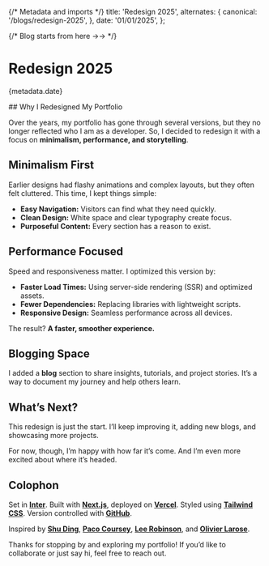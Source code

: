 {/* Metadata and imports */}
title: 'Redesign 2025',
alternates: {
canonical: '/blogs/redesign-2025',
},
date: '01/01/2025',
};

<BackButton />

{/* Blog starts from here ->-> */}

# Redesign 2025

<p className="text-neutral-400 mb-8 mt-2">
  {metadata.date}
</p>
## Why I Redesigned My Portfolio

Over the years, my portfolio has gone through several versions, but they no longer reflected who I am as a developer. So, I decided to redesign it with a focus on **minimalism, performance, and storytelling**.

## Minimalism First

Earlier designs had flashy animations and complex layouts, but they often felt cluttered. This time, I kept things simple:

- **Easy Navigation:** Visitors can find what they need quickly.
- **Clean Design:** White space and clear typography create focus.
- **Purposeful Content:** Every section has a reason to exist.

## Performance Focused

Speed and responsiveness matter. I optimized this version by:

- **Faster Load Times:** Using server-side rendering (SSR) and optimized assets.
- **Fewer Dependencies:** Replacing libraries with lightweight scripts.
- **Responsive Design:** Seamless performance across all devices.

The result? **A faster, smoother experience.**  

## Blogging Space

I added a **blog** section to share insights, tutorials, and project stories. It’s a way to document my journey and help others learn.

## What’s Next?

This redesign is just the start. I’ll keep improving it, adding new blogs, and showcasing more projects.

For now, though, I’m happy with how far it’s come. And I’m even more excited about where it’s headed.

## Colophon

Set in **[Inter](https://rsms.me/inter/)**. Built with **[Next.js](https://nextjs.org/)**, deployed on **[Vercel](https://vercel.com/)**. Styled using **[Tailwind CSS](https://tailwindcss.com/blog/tailwindcss-v4-beta)**. Version controlled with **[GitHub](https://github.com/)**.


Inspired by **[Shu Ding](https://shud.in/)**, **[Paco
Coursey](https://paco.me/)**, **[Lee Robinson](https://leerob.com/)**, and
**[Olivier Larose](https://www.olivierlarose.com/)**.


Thanks for stopping by and exploring my portfolio! If you’d like to collaborate or just say hi, feel free to reach out.
